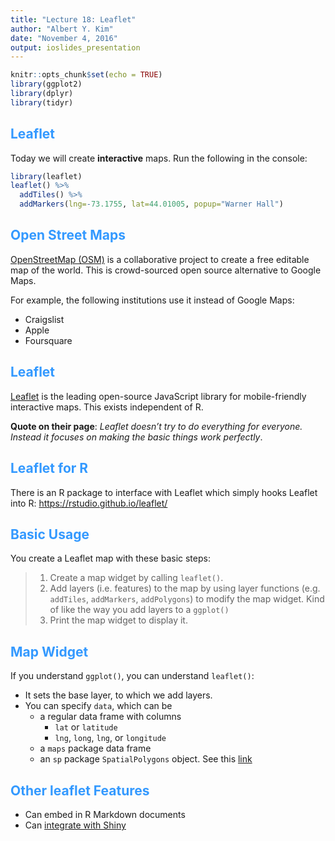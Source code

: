 ```yaml
---
title: "Lecture 18: Leaflet"
author: "Albert Y. Kim"
date: "November 4, 2016"
output: ioslides_presentation
---
```


<style>
h2 { 
 color: #3399ff;		
}
h3 { 
 color: #3399ff;		
}
slides > slide.backdrop {
  background: white;
}
</style>

```r
knitr::opts_chunk$set(echo = TRUE)
library(ggplot2)
library(dplyr)
library(tidyr)
```



## Leaflet

Today we will create **interactive** maps. Run the following in the console:

```r
library(leaflet)
leaflet() %>%
  addTiles() %>%
  addMarkers(lng=-73.1755, lat=44.01005, popup="Warner Hall")
```



## Open Street Maps

[OpenStreetMap (OSM)](https://www.openstreetmap.org/#map=5/51.500/-0.100) is a
collaborative project to create a free editable map of the world. This is
crowd-sourced open source alternative to Google Maps. 

For example, the following institutions use it instead of Google Maps:

* Craigslist
* Apple
* Foursquare



## Leaflet

[Leaflet](http://leafletjs.com/) is the leading open-source JavaScript library
for mobile-friendly interactive maps. This exists independent of R.

**Quote on their page**: *Leaflet doesn't try to do everything for everyone. Instead
it focuses on making the basic things work perfectly*.



## Leaflet for R

There is an R package to interface with Leaflet which simply hooks Leaflet into
R: <https://rstudio.github.io/leaflet/>



## Basic Usage

You create a Leaflet map with these basic steps:

> 1. Create a map widget by calling `leaflet()`.
> 1. Add layers (i.e. features) to the map by using layer functions (e.g.
`addTiles`, `addMarkers`, `addPolygons`) to modify the map widget. Kind of like the
way you add layers to a `ggplot()`
> 1. Print the map widget to display it.





## Map Widget

If you understand `ggplot()`, you can understand `leaflet()`:

* It sets the base layer, to which we add layers.
* You can specify `data`, which can be
    + a regular data frame with columns
        + `lat` or `latitude`
        + `lng`, `long`, `lng`, or `longitude`
    + a `maps` package data frame
    + an `sp` package `SpatialPolygons` object. See this [link](https://rstudio.github.io/leaflet/shapes.html)







## Other leaflet Features

* Can embed in R Markdown documents
* Can [integrate with Shiny](https://rstudio.github.io/leaflet/shiny.html)






